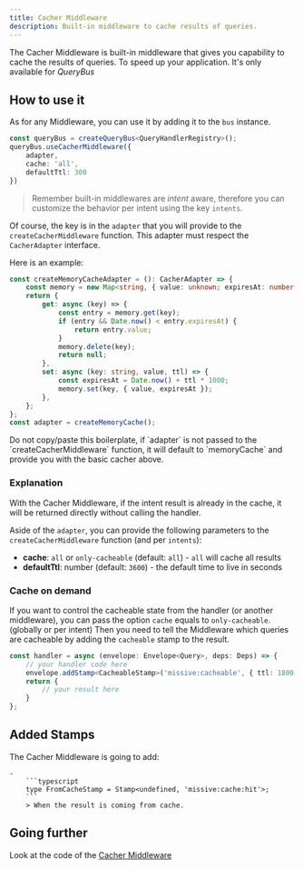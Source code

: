 ```yaml
---
title: Cacher Middleware
description: Built-in middleware to cache results of queries.
---
```



The Cacher Middleware is built-in middleware that gives you capability to cache the results of queries. To speed up your application.
It's only available for _QueryBus_

## How to use it

As for any Middleware, you can use it by adding it to the `bus` instance.

```typescript
const queryBus = createQueryBus<QueryHandlerRegistry>();
queryBus.useCacherMiddleware({
    adapter,
    cache: 'all',
    defaultTtl: 300
})
```

> Remember built-in middlewares are _intent_ aware, therefore you can customize the behavior per intent using the key `intents`.

Of course, the key is in the `adapter` that you will provide to the `createCacherMiddleware` function. 
This adapter must respect the `CacherAdapter` interface.

Here is an example: 

```typescript
const createMemoryCacheAdapter = (): CacherAdapter => {
    const memory = new Map<string, { value: unknown; expiresAt: number }>();
    return {
        get: async (key) => {
            const entry = memory.get(key);
            if (entry && Date.now() < entry.expiresAt) {
                return entry.value;
            }
            memory.delete(key);
            return null;
        },
        set: async (key: string, value, ttl) => {
            const expiresAt = Date.now() + ttl * 1000;
            memory.set(key, { value, expiresAt });
        },
    };
};
const adapter = createMemoryCache();
```
<Aside title="We got you cover!" type="tip">
Do not copy/paste this boilerplate, if `adapter` is not passed to the `createCacherMiddleware` function,
it will default to `memoryCache` and provide you with the basic cacher above.
</Aside>

### Explanation

With the Cacher Middleware, if the intent result is already in the cache, it will be returned directly without
calling the handler.

Aside of the `adapter`, you can provide the following parameters to the `createCacherMiddleware` function (and per `intents`):
- **cache**: `all` or `only-cacheable` (default: `all`) - `all` will cache all results
- **defaultTtl**: number (default: `3600`) - the default time to live in seconds

### Cache on demand

If you want to control the cacheable state from the handler (or another middleware), you can pass the option `cache` equals to `only-cacheable`. (globally or per intent)
Then you need to tell the Middleware which queries are cacheable by adding the `cacheable` stamp to the result. 

```typescript
const handler = async (envelope: Envelope<Query>, deps: Deps) => {
    // your handler code here
    envelope.addStamp<CacheableStamp>('missive:cacheable', { ttl: 1800 });
    return {
        // your result here
    }
};
```

## Added Stamps 

The Cacher Middleware is going to add:

    -     
        ```typescript
        type FromCacheStamp = Stamp<undefined, 'missive:cache:hit'>;
        ```
        > When the result is coming from cache.


## Going further

<div class='flex flex-row'>
    <span className='pr-2'>Look at the code of the </span>
    <a href="https://github.com/Missive-js/missive.js/tree/main/libs/missive.js/src/middlewares/cacher-middleware.ts" class="contents" target="_blank"><Icon name="github" class="mr-2"/>Cacher Middleware</a>
</div>

